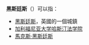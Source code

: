 '''黑斯廷斯'''（{{lang|en|Hastings}}）可以指：
* [[黑斯廷斯|黑斯廷斯]]，英國的一個城鎮
* [[加利福尼亚大学哈斯汀法学院|加利福尼亚大学哈斯汀法学院]]
* [[馬克斯·黑斯廷斯|馬克斯·黑斯廷斯]]

{{disambiguation|Cat=四字消歧义}}